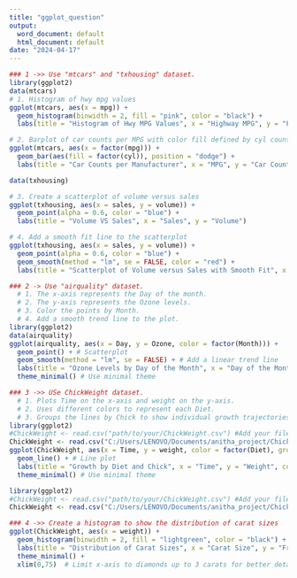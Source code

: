 ---
title: "ggplot_question"
output:
  word_document: default
  html_document: default
date: "2024-04-17"
---
```{r}
### 1 ->> Use "mtcars" and "txhousing" dataset.
library(ggplot2)
data(mtcars)
# 1. Histogram of hwy mpg values
ggplot(mtcars, aes(x = mpg)) +
  geom_histogram(binwidth = 2, fill = "pink", color = "black") +
  labs(title = "Histogram of Hwy MPG Values", x = "Highway MPG", y = "Frequency")

# 2. Barplot of car counts per MPG with color fill defined by cyl count
ggplot(mtcars, aes(x = factor(mpg))) +
  geom_bar(aes(fill = factor(cyl)), position = "dodge") +
  labs(title = "Car Counts per Manufacturer", x = "MPG", y = "Car Count", fill = "Cylinder Count")

data(txhousing)

# 3. Create a scatterplot of volume versus sales
ggplot(txhousing, aes(x = sales, y = volume)) +
  geom_point(alpha = 0.6, color = "blue") +
  labs(title = "Volume VS Sales", x = "Sales", y = "Volume")

# 4. Add a smooth fit line to the scatterplot
ggplot(txhousing, aes(x = sales, y = volume)) +
  geom_point(alpha = 0.6, color = "blue") +
  geom_smooth(method = "lm", se = FALSE, color = "red") +
  labs(title = "Scatterplot of Volume versus Sales with Smooth Fit", x = "Sales", y = "Volume")
```

```{r}
### 2 -> Use "airquality" dataset. 
  # 1. The x-axis represents the Day of the month.
  # 2. The y-axis represents the Ozone levels.
  # 3. Color the points by Month.
  # 4. Add a smooth trend line to the plot.
library(ggplot2)
data(airquality)
ggplot(airquality, aes(x = Day, y = Ozone, color = factor(Month))) +
  geom_point() + # Scatterplot
  geom_smooth(method = "lm", se = FALSE) + # Add a linear trend line
  labs(title = "Ozone Levels by Day of the Month", x = "Day of the Month", y = "Ozone Levels", color = "Month") +
  theme_minimal() # Use minimal theme
```



```{r}
### 3 ->> USe ChickWeight dataset. 
  # 1. Plots Time on the x-axis and weight on the y-axis.
  # 2. Uses different colors to represent each Diet.
  # 3. Groups the lines by Chick to show individual growth trajectories within each diet.
library(ggplot2)
#ChickWeight <- read.csv("path/to/your/ChickWeight.csv") #Add your file path of csv file.
ChickWeight <- read.csv("C:/Users/LENOVO/Documents/anitha_project/ChickWeight.csv")
ggplot(ChickWeight, aes(x = Time, y = weight, color = factor(Diet), group = Chick)) +
  geom_line() + # Line plot
  labs(title = "Growth by Diet and Chick", x = "Time", y = "Weight", color = "Diet") +
  theme_minimal() # Use minimal theme
```
```{r}
library(ggplot2)
#ChickWeight <- read.csv("path/to/your/ChickWeight.csv") #Add your file path of csv file.
ChickWeight <- read.csv("C:/Users/LENOVO/Documents/anitha_project/ChickWeight.csv")

### 4 ->> Create a histogram to show the distribution of carat sizes
ggplot(ChickWeight, aes(x = weight)) +
  geom_histogram(binwidth = 2, fill = "lightgreen", color = "black") +
  labs(title = "Distribution of Carat Sizes", x = "Carat Size", y = "Frequency") +
  theme_minimal() +
  xlim(0,75)  # Limit x-axis to diamonds up to 3 carats for better detail
```
